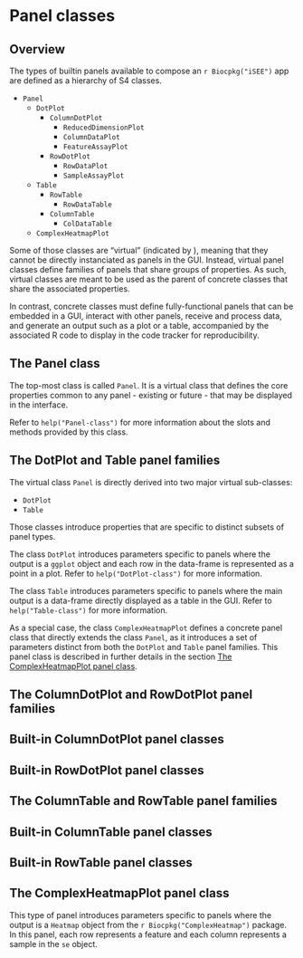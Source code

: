 # Panel classes {#panels}

## Overview

The types of builtin panels available to compose an `r Biocpkg("iSEE")` app are defined as a hierarchy of S4 classes.

<!-- TODO Replace the bullet list below by a figure, like a filesystem tree. -->

- `Panel` <i class="fa fa-eye-slash"></i>
    - `DotPlot` <i class="fa fa-eye-slash"></i>
        - `ColumnDotPlot` <i class="fa fa-eye-slash"></i>
            - `ReducedDimensionPlot`
            - `ColumnDataPlot`
            - `FeatureAssayPlot`
        - `RowDotPlot` <i class="fa fa-eye-slash"></i>
            - `RowDataPlot`
            - `SampleAssayPlot`
    - `Table` <i class="fa fa-eye-slash"></i>
        - `RowTable` <i class="fa fa-eye-slash"></i>
            - `RowDataTable`
        - `ColumnTable` <i class="fa fa-eye-slash"></i>
            - `ColDataTable`
    - `ComplexHeatmapPlot`

Some of those classes are "virtual" (indicated by <i class="fa fa-eye-slash"></i>), meaning that they cannot be directly instanciated as panels in the GUI.
Instead, virtual panel classes define families of panels that share groups of properties.
As such, virtual classes are meant to be used as the parent of concrete classes that share the associated properties.

In contrast, concrete classes must define fully-functional panels that can be embedded in a GUI, interact with other panels, receive and process data, and generate an output such as a plot or a table, accompanied by the associated R code to display in the code tracker for reproducibility.

## The Panel class

The top-most class is called `Panel`.
It is a virtual class that defines the core properties common to any panel - existing or future - that may be displayed in the interface.

Refer to `help("Panel-class")` for more information about the slots and methods provided by this class.

## The DotPlot and Table panel families

The virtual class `Panel` is directly derived into two major virtual sub-classes:

- `DotPlot`
- `Table`

Those classes introduce properties that are specific to distinct subsets of panel types.

The class `DotPlot` introduces parameters specific to panels where the output is a `ggplot` object and each row in the data-frame is represented as a point in a plot.
Refer to `help("DotPlot-class")` for more information.

The class `Table` introduces parameters specific to panels where the main output is a data-frame directly displayed as a table in the GUI.
Refer to `help("Table-class")` for more information.

As a special case, the class `ComplexHeatmapPlot` defines a concrete panel class that directly extends the class `Panel`, as it introduces a set of parameters distinct from both the `DotPlot` and `Table` panel families.
This panel class is described in further details in the section [The ComplexHeatmapPlot panel class](#complexheatmapplot-class).

<!-- TODO: properties introduced by the DotPlot class -->

<!-- TODO: properties introduced by the Table class -->

## The ColumnDotPlot and RowDotPlot panel families

<!-- TODO: properties introduced by the ColumnDotPlot class -->

<!-- TODO: properties introduced by the RowDotPlot class -->

## Built-in ColumnDotPlot panel classes

<!-- TODO: properties introduced by the ReducedDimensionPlot class -->

<!-- TODO: properties introduced by the ColumnDataPlot class -->

<!-- TODO: properties introduced by the FeatureAssayPlot class -->

## Built-in RowDotPlot panel classes

<!-- TODO: properties introduced by the RowDataPlot class -->

<!-- TODO: properties introduced by the SampleAssayPlot class -->

## The ColumnTable and RowTable panel families

<!-- TODO: properties introduced by the ColumnTable class -->

<!-- TODO: properties introduced by the RowTable class -->

## Built-in ColumnTable panel classes

<!-- TODO: properties introduced by the RowDataTable class -->

## Built-in RowTable panel classes

<!-- TODO: properties introduced by the ColDataTable class -->

## The ComplexHeatmapPlot panel class {#complexheatmapplot-class}

This type of panel introduces parameters specific to panels where the output is a `Heatmap` object from the `r Biocpkg("ComplexHeatmap")` package.
In this panel, each row represents a feature and each column represents a sample in the `se` object.

<!-- TODO: properties introduced by the ComplexHeatmapPlot class -->
